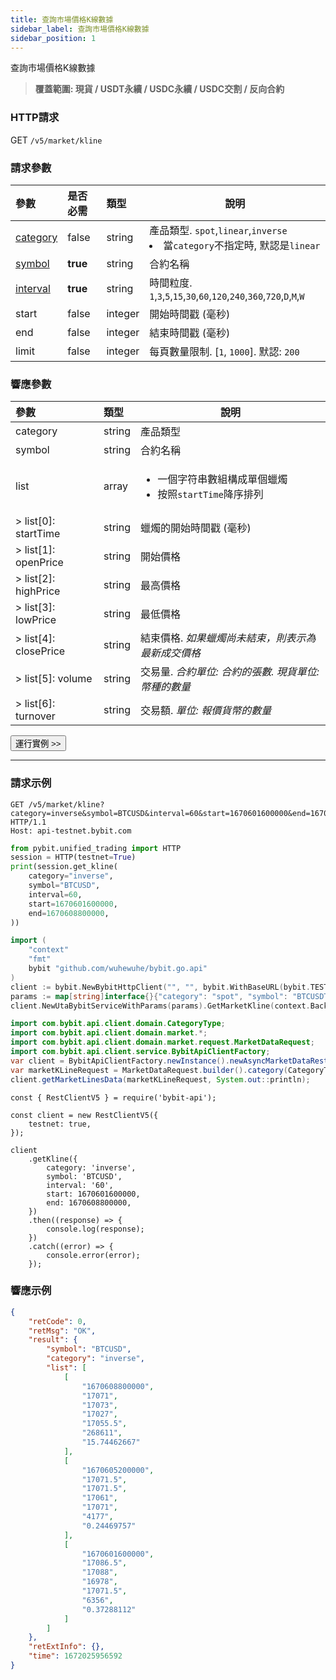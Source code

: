 ```yaml
---
title: 查詢市場價格K線數據
sidebar_label: 查詢市場價格K線數據
sidebar_position: 1
---
```


查詢市場價格K線數據
> **覆蓋範圍: 現貨 / USDT永續 / USDC永續 / USDC交割 / 反向合約**

### HTTP請求
GET `/v5/market/kline`

### 請求參數
| 參數 | 是否必需 | 類型 | 說明|
|:----- |:-------|:-----|------|
|[category](../enum#category) |false |string |產品類型. `spot`,`linear`,`inverse` <li>當`category`不指定時, 默認是`linear`</li>|
|[symbol](../enum#symbol) |<b>true</b> |string |合約名稱|
|[interval](../enum#interval) |<b>true</b> |string |時間粒度. `1`,`3`,`5`,`15`,`30`,`60`,`120`,`240`,`360`,`720`,`D`,`M`,`W`|
|start |false |integer |開始時間戳 (毫秒)|
|end |false |integer |結束時間戳 (毫秒)|
|limit |false |integer |每頁數量限制. [`1`, `1000`]. 默認: `200`|

### 響應參數
| 參數 | 類型 | 說明|
|:----- |:-----|----- |
|category |string |產品類型 |
|symbol |string |合約名稱 |
|list |array |<ul><li>一個字符串數組構成單個蠟燭</li><li>按照`startTime`降序排列</li></ul>|
|> list[0]: startTime |string |蠟燭的開始時間戳 (毫秒) |
|> list[1]: openPrice |string |開始價格 |
|> list[2]: highPrice |string |最高價格 |
|> list[3]: lowPrice |string |最低價格 |
|> list[4]: closePrice |string |結束價格. _如果蠟燭尚未結束，則表示為最新成交價格_|
|> list[5]: volume |string |交易量. _合約單位: 合約的張數. 現貨單位: 幣種的數量_ |
|> list[6]: turnover |string |交易額. _單位: 報價貨幣的數量_ |

<a href="/api-explorer/v5/market/kline"><Button>運行實例 >></Button></a>

---

### 請求示例

<Tabs groupId="programming-languages">
<TabItem value="http" label="HTTP">

```http
GET /v5/market/kline?category=inverse&symbol=BTCUSD&interval=60&start=1670601600000&end=1670608800000 HTTP/1.1
Host: api-testnet.bybit.com
```

</TabItem>
<TabItem value="python" label="Python">

```python
from pybit.unified_trading import HTTP
session = HTTP(testnet=True)
print(session.get_kline(
    category="inverse",
    symbol="BTCUSD",
    interval=60,
    start=1670601600000,
    end=1670608800000,
))
```

</TabItem>
<TabItem value="Go" label="Go">

```go
import (
	"context"
	"fmt"
	bybit "github.com/wuhewuhe/bybit.go.api"
)
client := bybit.NewBybitHttpClient("", "", bybit.WithBaseURL(bybit.TESTNET))
params := map[string]interface{}{"category": "spot", "symbol": "BTCUSDT", "interval": "1"}
client.NewUtaBybitServiceWithParams(params).GetMarketKline(context.Background())
```

</TabItem>
<TabItem value="java" label="Java">

```java
import com.bybit.api.client.domain.CategoryType;
import com.bybit.api.client.domain.market.*;
import com.bybit.api.client.domain.market.request.MarketDataRequest;
import com.bybit.api.client.service.BybitApiClientFactory;
var client = BybitApiClientFactory.newInstance().newAsyncMarketDataRestClient();
var marketKLineRequest = MarketDataRequest.builder().category(CategoryType.LINEAR).symbol("BTCUSDT").marketInterval(MarketInterval.WEEKLY).build();
client.getMarketLinesData(marketKLineRequest, System.out::println);
```

</TabItem>
<TabItem value="Node" label="Node.js">

```n4js
const { RestClientV5 } = require('bybit-api');

const client = new RestClientV5({
    testnet: true,
});

client
    .getKline({
        category: 'inverse',
        symbol: 'BTCUSD',
        interval: '60',
        start: 1670601600000,
        end: 1670608800000,
    })
    .then((response) => {
        console.log(response);
    })
    .catch((error) => {
        console.error(error);
    });
```

</TabItem>
</Tabs>

### 響應示例

```json
{
    "retCode": 0,
    "retMsg": "OK",
    "result": {
        "symbol": "BTCUSD",
        "category": "inverse",
        "list": [
            [
                "1670608800000",
                "17071",
                "17073",
                "17027",
                "17055.5",
                "268611",
                "15.74462667"
            ],
            [
                "1670605200000",
                "17071.5",
                "17071.5",
                "17061",
                "17071",
                "4177",
                "0.24469757"
            ],
            [
                "1670601600000",
                "17086.5",
                "17088",
                "16978",
                "17071.5",
                "6356",
                "0.37288112"
            ]
        ]
    },
    "retExtInfo": {},
    "time": 1672025956592
}
```